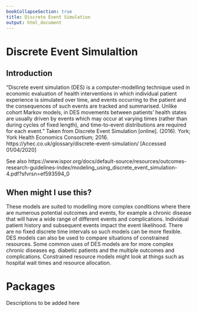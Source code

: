 ```yaml
---
bookCollapseSection: true
title: Discrete Event Simulation
output: html_document
---
```


# Discrete Event Simulaltion

## Introduction

“Discrete event simulation (DES) is a computer-modelling technique used in economic evaluation of health interventions in which individual patient experience is simulated over time, and events occurring to the patient and the consequences of such events are tracked and summarised. Unlike cohort Markov models, in DES movements between patients’ health states are usually driven by events which may occur at varying times (rather than during cycles of fixed length), and time-to-event distributions are required for each event.” Taken from Discrete Event Simulation [online]. (2016). York; York Health Economics Consortium; 2016. https://yhec.co.uk/glossary/discrete-event-simulation/ [Accessed 01/04/2020]

See also https://www.ispor.org/docs/default-source/resources/outcomes-research-guidelines-index/modeling_using_discrete_event_simulation-4.pdf?sfvrsn=ef593594_0


## When might I use this?

These models are suited to modelling more complex conditions where there are numerous potential outcomes and events, for example a chronic disease that will have a wide range of different events and complications. Individual patient history and subsequent events impact the event likelihood. There are no fixed discrete time intervals so such models can be more flexible.
DES models can also be used to compare situations of constrained resources.
Some common uses of DES models are for more complex chronic diseases eg. diabetic patients and the multiple outcomes and complications. Constrained resource models might look at things such as hospital wait times and resource allocation.


# Packages
Descriptions to be added here